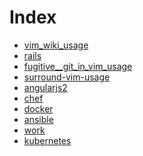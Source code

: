 = Index =
* [[vim_wiki_usage]]
* [[rails]]
* [[fugitive__git_in_vim_usage]]
* [[surround-vim-usage]]
* [[angularjs2]]
* [[chef]]
* [[docker]]
* [[ansible]]
* [[work]]
* [[kubernetes]]
